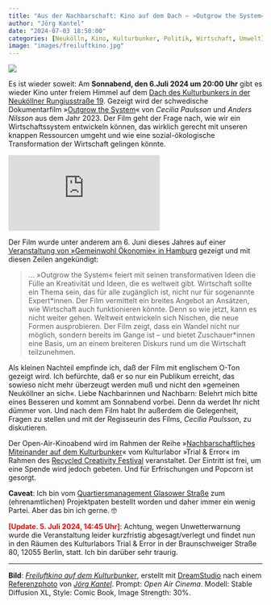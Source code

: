 ```yaml
---
title: "Aus der Nachbarschaft: Kino auf dem Dach – »Outgrow the System« – Abgesagt!"
author: "Jörg Kantel"
date: "2024-07-03 18:50:00"
categories: [Neukölln, Kino, Kulturbunker, Politik, Wirtschaft, Umwelt]
image: "images/freiluftkino.jpg"
---
```


[![](images/freiluftkino-b.jpg)](https://www.flickr.com/photos/schockwellenreiter/53833283020/)

Es ist wieder soweit: Am **Sonnabend, den 6.Juli 2024 um 20:00 Uhr** gibt es wieder Kino unter freiem Himmel auf dem [Dach des Kulturbunkers in der Neuköllner Rungiusstraße 19](https://kantel.github.io/posts/2023100601_kulturbunker/). Gezeigt wird der schwedische Dokumentarfilm »[Outgrow the System](https://rafilm.se/outgrow-the-system)« von *Cecilia Paulsson* und *Anders Nilsson* aus dem Jahr 2023. Der Film geht der Frage nach, wie wir ein Wirtschaftssystem entwickeln können, das wirklich gerecht mit unseren knappen Ressourcen umgeht und wie eine sozial-ökologische Transformation der Wirtschaft gelingen könnte.

<iframe src="https://player.vimeo.com/video/863141958?h=6b06d6471d" class="if16_9" frameborder="0" allow="autoplay; fullscreen; picture-in-picture" allowfullscreen></iframe>

Der Film wurde unter anderem am 6. Juni dieses Jahres auf einer [Veranstaltung von »Gemeinwohl Ökonomie« in Hamburg](https://germany.ecogood.org/termine/outgrow-the-system-filmvorfuehrung-und-diskussion/) gezeigt und mit diesen Zeilen angekündigt:

>… »Outgrow the System« feiert mit seinen transformativen Ideen die Fülle an Kreativität und Ideen, die es weltweit gibt. Wirtschaft sollte ein Thema sein, das für alle zugänglich ist, nicht nur für sogenannte Expert\*innen. Der Film vermittelt ein breites Angebot an Ansätzen, wie Wirtschaft auch funktionieren könnte. Denn so wie jetzt, kann es nicht weiter gehen. Weltweit entwickeln sich Nischen, die neue Formen ausprobieren. Der Film zeigt, dass ein Wandel nicht nur möglich, sondern bereits im Gange ist – und bietet Zuschauer\*innen eine Basis, um an einem breiteren Diskurs rund um die Wirtschaft teilzunehmen.

Als kleinen Nachteil empfinde ich, daß der Film mit englischem O-Ton gezeigt wird. Ich befürchte, daß er so nur ein Publikum erreicht, das sowieso nicht mehr überzeugt werden muß und nicht den »gemeinen Neuköllner an sich«. Liebe Nachbarinnen und Nachbarn: Belehrt mich bitte eines Besseren und kommt am Sonnabend vorbei. Denn da werdet Ihr nicht dümmer von. Und nach dem Film habt Ihr außerdem die Gelegenheit, Fragen zu stellen und mit der Regisseurin des Films, *Cecilia Paulsson*, zu diskutieren.

Der Open-Air-Kinoabend wird im Rahmen der Reihe »[Nachbarschaftliches Miteinander auf dem Kulturbunker](https://www.trial-error.org/projekte-1/kulturbunker/)« vom Kulturlabor »Trial & Error« im Rahmen des [Recycled Creativity Festival](https://www.recycledcreativity.de/) veranstaltet. Der Eintritt ist frei, um eine Spende wird jedoch gebeten. Und für Erfrischungen und Popcorn ist gesorgt.

**Caveat**: Ich bin vom [Quartiersmanagement Glasower Straße](https://qm-glasower-strasse.de/kultur-auf-dem-dach-mit-kino-zirkus-musik-und-kreativangeboten/) zum (ehrenamtlichen) Projektpaten bestellt worden und daher immer ein wenig Partei. Aber das bin ich gerne.&nbsp;🤓

<b style = "color:red;">[Update. 5. Juli 2024, 14:45 Uhr]</b>: Achtung, wegen Unwetterwarnung wurde die Veranstaltung leider kurzfristig abgesagt/verlegt und findet nun in den Räumen des Kulturlabors Trial & Error in der Braunschweiger Straße 80, 12055 Berlin, statt. Ich bin darüber sehr traurig.

---

**Bild**: *[Freiluftkino auf dem Kulturbunker](https://www.flickr.com/photos/schockwellenreiter/53833283020/)*, erstellt mit [DreamStudio](https://beta.dreamstudio.ai/) nach einem [Referenzphoto](https://www.flickr.com/photos/schockwellenreiter/7294212942/) von *[Jörg Kantel](http://cognitiones.kantel-chaos-team.de/cv.html)*. Prompt: *Open Air Cinema*. Modell: Stable Diffusion XL, Style: Comic Book, Image Strength: 30%. 